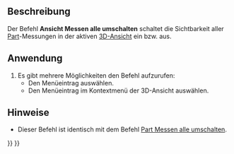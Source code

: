 <languages/>

{{Docnav/de
|
|
|[[Std_Base/de|Std Base]]
|IconL=
|IconR=
|IconC=Freecad.svg
}}

{{VeryImportantMessage|Dieser Befehl ist veraltet und wird in {{VersionPlus/de|1.0}} nicht mehr zur Verfügung stehen.<br>Stattdessen kann [[Image:Std_Measure.svg|24px]] [[Std_Measure/de|Std Messen]] verwendet werden.}}

{{GuiCommand/de
|Name=View Measure Toggle All
|Name/de=Ansicht Messen alle umschalten
|MenuLocation=Ansicht → Sichtbarkeit → Messen ein-/ausschalten
|Workbenches=All
|SeeAlso=[[View_Measure_Clear_All/de|Ansicht Messen alle löschen]], [[Part_Measure_Toggle_All/de|Part Messen alle umschalten]], [[Part_Measure_Clear_All/de|Part Messen alle löschen]]
}}

<span id="Description"></span>
==Beschreibung==

Der Befehl '''Ansicht Messen alle umschalten''' schaltet die Sichtbarkeit aller [[Part_Workbench/de|Part]]-Messungen in der aktiven [[3D_view/de|3D-Ansicht]] ein bzw. aus.

<span id="Usage"></span>
==Anwendung==

# Es gibt mehrere Möglichkeiten den Befehl aufzurufen:
#* Den Menüeintrag {{MenuCommand|Ansicht → Sichtbarkeit → [[Image:View_Measure_Toggle_All.svg|16px]] Messen ein-/ausschalten}} auswählen.
#* Den Menüeintrag {{MenuCommand|Messen → [[Image:View_Measure_Toggle_All.svg|16px]] Messen ein-/ausschalten}} im Kontextmenü der 3D-Ansicht auswählen.

<span id="Notes"></span>
==Hinweise==

* Dieser Befehl ist identisch mit dem Befehl [[Part_Measure_Toggle_All/de|Part Messen alle umschalten]].


{{Docnav/de
|
|
|[[Std_Base/de|Std Base]]
|IconL=
|IconR=
|IconC=Freecad.svg
}}

{{Std Base navi{{#translation:}}}}
{{Userdocnavi{{#translation:}}}}